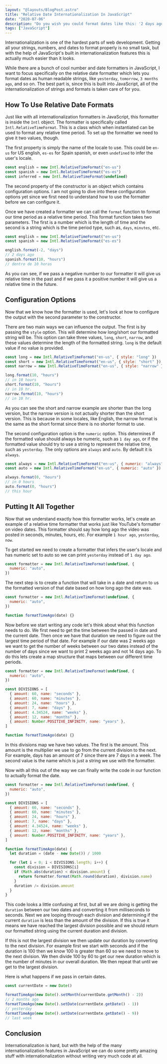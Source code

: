 ```yaml
---
layout: "@layouts/BlogPost.astro"
title: "Relative Date Internationalization In JavaScript"
date: "2020-07-06"
description: "Do you wish you could format dates like this: '2 days ago', 'yesterday'. Well with JavaScript internationalization it is incredibly easy."
tags: ["JavaScript"]
---
```


Internationalization is one of the hardest parts of web development. Getting all your strings, numbers, and dates to format properly is no small task, but with the help of JavaScript's built in internationalization features this is actually much easier than it looks.

While there are a bunch of cool number and date formatters in JavaScript, I want to focus specifically on the relative date formatter which lets you format dates as human readable strings, like `yesterday`, `tomorrow`, `3 months ago`, and so on. The best part is, since this is built into JavaScript, all of the internationalization of strings and formats is taken care of for you.

## How To Use Relative Date Formats

Just like with all internationalization formatters in JavaScript, this formatter is inside the `Intl` object. The formatter is specifically called `Intl.RelativeTimeFormat`. This is a class which when instantiated can be used to format any relative time period. To set up the formatter we need to give it two values, though.

The first property is simply the name of the locale to use. This could be `en-us` for US english, `es-es` for Spain spanish, or even `undefined` to infer the user's locale.

```js
const english = new Intl.RelativeTimeFormat("en-us")
const spanish = new Intl.RelativeTimeFormat("es-es")
const inferred = new Intl.RelativeTimeFormat(undefined)
```

The second property of the constructor is an object which contains configuration options. I am not going to dive into these configuration options yet since we first need to understand how to use the formatter before we can configure it.

Once we have created a formatter we can call the `format` function to format our time period as a relative time period. This format function takes two parameters. The first is a number which is the length of time and the second is a string which is the time period type, such as, `days`, `minutes`, etc.

```js
const english = new Intl.RelativeTimeFormat("en-us")
const spanish = new Intl.RelativeTimeFormat("es-es")

english.format(-2, "days")
// 2 days ago
spanish.format(10, "hours")
// dentro de 10 horas
```

As you can see, if we pass a negative number to our formatter it will give us relative time in the past and if we pass it a positive number it will give us a relative time in the future.

## Configuration Options

Now that we know how the formatter is used, let's look at how to configure the output with the second parameter to the constructor.

There are two main ways we can influence the output. The first is by passing the `style` option. This will determine how long/short our formatted string will be. This option can take three values, `long`, `short`, `narrow`, and these values determine the length of the formatted string. `long` is the default value if no value is provided.

```js
const long = new Intl.RelativeTimeFormat("en-us", { style: "long" })
const short = new Intl.RelativeTimeFormat("en-us", { style: "short" })
const narrow = new Intl.RelativeTimeFormat("en-us", { style: "narrow" })

long.format(10, "hours")
// in 10 hours
short.format(10, "hours")
// in 10 hr.
narrow.format(10, "hours")
// in 10 hr.
```

As you can see the short and narrow example are shorter than the long version, but the narrow version is not actually shorter than the short version. This is because in some locales, like English, the narrow format is the same as the short format since there is no shorter format to use.

The second configuration option is the `numeric` option. This determines if the formatted value should always be numeric, such as `1 day ago`, or if the formatted value should try to use a string to represent the relative time, such as `yesterday`. The only options are `always` and `auto`. By default it is `always`.

```js
const always = new Intl.RelativeTimeFormat("en-us", { numeric: "always" })
const auto = new Intl.RelativeTimeFormat("en-us", { numeric: "auto" })

always.format(0, "hours")
// in 0 hours
auto.format(0, "hours")
// this hour
```

## Putting It All Together

Now that we understand exactly how this formatter works, let's create an example of a relative time formatter that works just like YouTube's formatter on video dates. This formatter should say how long ago the video was posted in seconds, minutes, hours, etc. For example `1 hour ago`, `yesterday`, `now`.

To get started we need to create a formatter that infers the user's locale and has numeric set to auto so we can print `yesterday` instead of `1 day ago`.

```js
const formatter = new Intl.RelativeTimeFormat(undefined, {
  numeric: "auto",
})
```

The next step is to create a function that will take in a date and return to us the formatted version of that date based on how long ago the date was.

```js {5-6}
const formatter = new Intl.RelativeTimeFormat(undefined, {
  numeric: "auto",
})

function formatTimeAgo(date) {}
```

Now before we start writing any code let's think about what this function needs to do. We first need to get the time between the passed in date and the current date. Then once we have that duration we need to figure out the largest time period of that date. For example if our date was 2 weeks ago we want to get the number of weeks between our two dates instead of the number of days since we want to print 2 weeks ago and not 14 days ago. To do this lets create a map structure that maps between our different time periods.

```js {5-13}
const formatter = new Intl.RelativeTimeFormat(undefined, {
  numeric: "auto",
})

const DIVISIONS = [
  { amount: 60, name: "seconds" },
  { amount: 60, name: "minutes" },
  { amount: 24, name: "hours" },
  { amount: 7, name: "days" },
  { amount: 4.34524, name: "weeks" },
  { amount: 12, name: "months" },
  { amount: Number.POSITIVE_INFINITY, name: "years" },
]

function formatTimeAgo(date) {}
```

In this divisions map we have two values. The first is the amount. This amount is the multiplier we use to go from the current division to the next. For example, days has an amount of 7 since there are 7 days in a week. The second value is the name which is just a string we use with the formatter.

Now with all this out of the way we can finally write the code in our function to actually format the date.

```js
const formatter = new Intl.RelativeTimeFormat(undefined, {
  numeric: "auto",
})

const DIVISIONS = [
  { amount: 60, name: "seconds" },
  { amount: 60, name: "minutes" },
  { amount: 24, name: "hours" },
  { amount: 7, name: "days" },
  { amount: 4.34524, name: "weeks" },
  { amount: 12, name: "months" },
  { amount: Number.POSITIVE_INFINITY, name: "years" },
]

function formatTimeAgo(date) {
  let duration = (date - new Date()) / 1000

  for (let i = 0; i < DIVISIONS.length; i++) {
    const division = DIVISIONS[i]
    if (Math.abs(duration) < division.amount) {
      return formatter.format(Math.round(duration), division.name)
    }
    duration /= division.amount
  }
}
```

This code looks a little confusing at first, but all we are doing is getting the `duration` between our two dates and converting it from milliseconds to seconds. Next we are looping through each division and determining if the current `duration` is less than the amount of the division. If this is true it means we have reached the largest division possible and we should return our formatted string using the current duration and division.

If this is not the largest division we then update our duration by converting to the next division. For example first we start with seconds and if the duration is 100 then we know 100 is greater than 60 so we need to move to the next division. We then divide 100 by 60 to get our new duration which is the number of minutes in our overall duration. We then repeat that until we get to the largest division.

Here is what happens if we pass in certain dates.

```js
const currentDate = new Date()

formatTimeAgo(new Date().setMonth(currentDate.getMonth() - 2))
// 2 months ago
formatTimeAgo(new Date().setDate(currentDate.getDate() - 1))
// yesterday
formatTimeAgo(new Date().setDate(currentDate.getDate() - 9))
// last week
```

## Conclusion

Internationalization is hard, but with the help of the many internationalization features in JavaScript we can do some pretty amazing stuff with internationalization without writing very much code at all.
